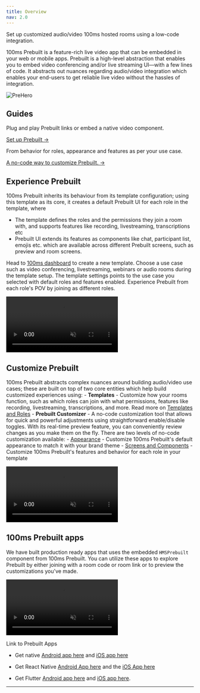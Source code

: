 ```yaml
---
title: Overview
nav: 2.0
---
```


Set up customized audio/video 100ms hosted rooms using a low-code integration.

100ms Prebuilt is a feature-rich live video app that can be embedded in your web or mobile apps. Prebuilt is a high-level abstraction that enables you to embed video conferencing and/or live streaming UI—with a few lines of code. It abstracts out nuances regarding audio/video integration which enables your end-users to get reliable live video without the hassles of integration.

![PreHero](/docs/v2/PreHero.png)

## Guides

<FlexContainer>

<Callout title="Quickstart">
Plug and play Prebuilt links or embed a native video component.

[Set up Prebuilt →](/get-started/v2/get-started/prebuilt/quickstart)

</Callout>

<Callout title="Customize Prebuilt">
From behavior for roles, appearance and features as per your use case.

[A no-code way to customize Prebuilt. →](/get-started/v2/get-started/prebuilt/overview#customize-prebuilt)

</Callout>

</FlexContainer>

## Experience Prebuilt

100ms Prebuilt inherits its behaviour from its template configuration; using this template as its core, it creates a default Prebuilt UI for each role in the template, where

-   The template defines the roles and the permissions they join a room with, and supports features like recording, livestreaming, transcriptions etc
-   Prebuilt UI extends its features as components like chat, participant list, emojis etc. which are available across different Prebuilt screens, such as preview and room screens.

Head to [100ms dashboard](https://dashboard.100ms.live/dashboard) to create a new template. Choose a use case such as video conferencing, livestreaming, webinars or audio rooms during the template setup. The template settings points to the use case you selected with default roles and features enabled. Experience Prebuilt from each role's POV by joining as different roles.

<video loop="true" autoplay="autoplay" id="vid" muted>
    <source src="/docs/docs/v2/prebuiltwebinar.mp4" type="video/mp4" />
</video>

## Customize Prebuilt

100ms Prebuilt abstracts complex nuances around building audio/video use cases; these are built on top of two core entities which help build customized experiences using: - **Templates** - Customize how your rooms function, such as which roles can join with what permissions, features like recording, livestreaming, transcriptions, and more. Read more on [Templates and Roles](/get-started/v2/get-started/concepts/templates-and-roles) - **Prebuilt Customizer** - A no-code customization tool that allows for quick and powerful adjustments using straightforward enable/disable toggles. With its real-time preview feature, you can conveniently review changes as you make them on the fly. There are two levels of no-code customization available: - [Appearance](/get-started/v2/get-started/prebuilt/Appearance) - Customize 100ms Prebuilt's default appearance to match it with your brand theme - [Screens and Components](/get-started/v2/get-started/prebuilt/Screens-and-components) - Customize 100ms Prebuilt's features and behavior for each role in your template

<video loop="true" autoplay="autoplay" id="vid" muted>
    <source src="/docs/docs/v2/customiser.mp4" type="video/mp4" />
</video>

## 100ms Prebuilt apps

We have built production ready apps that uses the embedded `HMSPrebuilt` component from 100ms Prebuilt. You can utilize these apps to explore Prebuilt by either joining with a room code or room link or to preview the customizations you've made.

<video loop="true" autoplay="autoplay" id="vid" muted>
    <source src="/docs/docs/v2/prebuiltApps.mp4" type="video/mp4" />
</video>

Link to Prebuilt Apps

-   Get native [Android app here](https://github.com/100mslive/AndroidPrebuiltDemo/commit/7e4150df9b708d63b2e678ce8fc6aa81f64bdd6c/checks) and [iOS app here](https://testflight.apple.com/join/Pb4aTS0t)

-   Get React Native [Android App here](https://appdistribution.firebase.dev/i/7b7ab3b30e627c35) and the [iOS App here](https://testflight.apple.com/join/v4bSIPad)

-   Get Flutter [Android app here](https://play.google.com/store/apps/details?id=live.hms.flutter) and [iOS app here](https://apps.apple.com/app/100ms-live/id1576541989).

<hr />
<SuggestedBlogs
    suggestedBlogs={[
        {
            title: 'Video Calling Application in Flutter using 100ms Prebuilt',
            content:
                "Video calls have changed the way we work, learn, and even see a doctor. But behind the scenes, making video calls work well is actually pretty hard. It's like trying to make sure the picture and sound are perfect for everyone, no matter how fast their internet is or what device they're using. And if that's not tricky enough, adding things like chat and synchronized actions feels like too much of handling when you just want to ship faster. If you've ever felt the struggle, don't worry – a lot of us do.",
            date: 'January 2, 2024 • 8 min read',
            url: 'https://www.100ms.live/blog/prebuilt-flutter-component'
        },
        {
            title: 'Meet all new 100ms RoomKit SDK on iOS',
            content:
                "Building a video-conferencing or streaming app from scratch is no small feat. From aligning audio and video streams to designing user-friendly interfaces, it can be a challenging task with many factors to consider. That's where HMSRoomKit comes in - it is designed to make this process easier for you by providing prebuilt conferencing and live-streaming components that are ready to use.",
            date: 'September 29, 20231 • 3 min read',
            url: 'https://www.100ms.live/blog/ios-roomkit'
        },
        {
            title: 'Embedding Prebuilt as a native component',
            content:
                'Building fast versus the perfect custom setup for your users is a debate that has plagued engineers and PMs alike. And then 100ms Prebuilt was born. 🌅',
            date: 'September 13, 2023 • 4 min read',
            url: 'https://www.100ms.live/blog/embed-prebuilt-native-components'
        }
    ]}
/>
